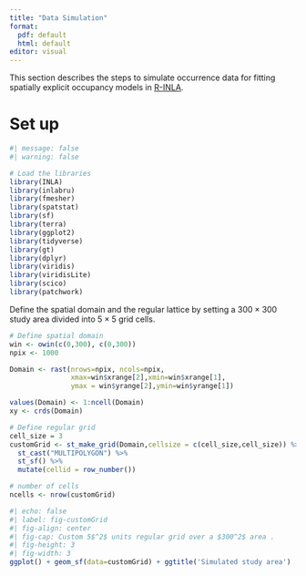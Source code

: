 ```yaml
---
title: "Data Simulation"
format: 
  pdf: default
  html: default
editor: visual
---
```

This section describes the steps to simulate occurrence data for fitting spatially explicit occupancy models in [R-INLA](https://www.r-inla.org/).

# Set up {#set_up}

```r
#| message: false
#| warning: false

# Load the libraries
library(INLA)
library(inlabru)
library(fmesher)
library(spatstat)
library(sf)
library(terra)
library(ggplot2)
library(tidyverse)
library(gt)
library(dplyr)
library(viridis)
library(viridisLite)
library(scico)
library(patchwork)

```

Define the spatial domain and the regular lattice by setting a $300 \times 300$ study area divided into $5\times5$ grid cells.

```r
# Define spatial domain
win <- owin(c(0,300), c(0,300))
npix <- 1000

Domain <- rast(nrows=npix, ncols=npix,
               xmax=win$xrange[2],xmin=win$xrange[1],
               ymax = win$yrange[2],ymin=win$yrange[1])

values(Domain) <- 1:ncell(Domain)
xy <- crds(Domain)

# Define regular grid
cell_size = 3
customGrid <- st_make_grid(Domain,cellsize = c(cell_size,cell_size)) %>% 
  st_cast("MULTIPOLYGON") %>%
  st_sf() %>%
  mutate(cellid = row_number())

# number of cells
ncells <- nrow(customGrid)

```

```r
#| echo: false
#| label: fig-customGrid
#| fig-align: center
#| fig-cap: Custom 5$^2$ units regular grid over a $300^2$ area .
#| fig-height: 3
#| fig-width: 3
ggplot() + geom_sf(data=customGrid) + ggtitle('Simulated study area')
```

<!-- # Simulate data for a simple spatial occupancy model {#sec-SSOM} -->

<!-- We simulate three different Gaussian Markov Random fields (GMRF) using the `inla.qsample` function. -->

<!-- ```{r} -->
<!-- #| warning: false -->


<!-- # Spatial boundary -->
<!-- boundary_sf = st_bbox(c(xmin = 0, xmax = 300, ymax = 0, ymin = 300)) |>  -->
<!--   st_as_sfc() -->

<!-- # Create a fine mesh  -->
<!-- mesh_sim = fm_mesh_2d(loc.domain = st_coordinates(boundary_sf)[,1:2], -->
<!--                 offset = c(-0.1, -.2), -->
<!--                  max.edge = c(4, 50)) -->
<!-- # Matern model -->
<!-- matern_sim <- inla.spde2.pcmatern(mesh_sim, -->
<!--                                   prior.range = c(100, 0.5),   -->
<!--                                   prior.sigma = c(1, 0.5)) -->


<!-- range_spde = 100 -->
<!-- sigma_spde = 1 -->

<!-- # Precision matrix -->
<!-- Q = inla.spde.precision(matern_sim, theta = c(log(range_spde), -->
<!--                                               log(sigma_spde))) -->
<!-- # Simulate three spatial fields -->
<!-- seed = 12345 -->
<!-- sim_field = inla.qsample(n = 3, Q = Q, seed = seed) -->

<!-- ``` -->

<!-- Create the projector matrix `A_proj` using the centroid of each grid cell as coordinates and compute the spatial random effect $\omega(s)$, spatial environmental covariate $x(s)$ and spatial detection covariate $g(s)$ (@fig-spatial_components). (Note: Covariates $x(s)$ and $g(s)$ are stored as raster data). -->

<!-- ```{r} -->
<!-- #| warning: false -->


<!-- # Obtain the centroid of each cell -->
<!-- coord_grid  = st_coordinates(customGrid |> st_centroid())  -->
<!-- # A matrix -->
<!-- A_proj = inla.spde.make.A(mesh_sim, loc = coord_grid) -->

<!-- # Spatial components -->
<!-- omega_s = (A_proj %*% sim_field)[,1] # spatial random field -->
<!-- x_s = (A_proj %*% sim_field)[,2] # spatial environmental covariate -->
<!-- g_s = (A_proj %*% sim_field)[,3] # spatial detection covariate -->

<!-- # create rasters -->
<!-- x_rast = rast(data.frame(x = coord_grid[,1], y = coord_grid[,2],x_s)) -->
<!-- g_rast = rast(data.frame(x = coord_grid[,1], y = coord_grid[,2],g_s)) -->

<!-- # save raster data -->

<!-- writeRaster(x_rast,filename = paste('raster data','x_covariat.tif',sep='/'), -->
<!--             overwrite=TRUE) -->
<!-- writeRaster(g_rast,filename = paste('raster data','g_covariat.tif',sep='/'),overwrite=TRUE) -->

<!-- ``` -->

<!-- ```{r} -->
<!-- #| echo: false -->
<!-- #| fig-height: 4 -->
<!-- #| fig-width: 10 -->
<!-- #| label: fig-spatial_components -->
<!-- #| fig-cap: Simulated  spatial environmental  and detection covariates and spatial random field. -->

<!-- ggplot() + tidyterra::geom_spatraster(data=x_rast) +scale_fill_viridis(name=expression(x(s))) + ggtitle('environmental covariate') + -->
<!--  ggplot() + tidyterra::geom_spatraster(data=g_rast) +scale_fill_viridis(option='magma',name=expression(g(s))) + ggtitle('detection covariate')+ -->
<!--    ggplot() + tidyterra::geom_spatraster(data= rast(data.frame(x = coord_grid[,1], y = coord_grid[,2],omega_s))) +scale_fill_scico(name=expression(omega(s)))+ ggtitle('spatial field') -->
<!-- ``` -->

<!-- Occurrence data is simulated from the following occupancy model: -->

<!-- ```{=tex} -->
<!-- \begin{align}  \mbox{State process:}& \begin{cases} z_i  \sim \mathrm{Bernoulli}(\psi_i) \nonumber \\\mathrm{logit}(\psi_i) = \beta_0 + \beta_1 \ x(s) + \omega(s) \\ -->
<!-- \end{cases}\\ -->
<!--  \mbox{ Observational process:}& \begin{cases} y_i \sim \mathrm{Binomial}(K_i,z_i \times p_i) \nonumber \\\mathrm{logit}(p_i) = \alpha_0 + \alpha_1 \ g(s) \\ -->
<!-- \end{cases} -->
<!-- \end{align} -->
<!-- ``` -->
<!-- ## State process model sub-component -->

<!-- Define model parameters $\beta$ and compute the occupancy probabilities $\psi$ and occupancy states $z$ (@fig-occ-state) -->

<!-- ```{r} -->

<!-- # State process model coeficcients -->
<!-- beta <- c(NA,NA) -->
<!-- beta[1] <-  qlogis(0.3) # Base line occupancy probability -->
<!-- beta[2] <- 1.5  # environmental covariate effect -->

<!-- # Occupancy probabilities -->
<!-- psi <- inla.link.logit(beta[1] + beta[2]*x_s + omega_s, inverse = T)  -->

<!-- # True occupancy state  -->

<!-- set.seed(seed) -->
<!-- z <- rbinom(ncells, size = 1, prob = psi) -->

<!-- ``` -->

<!-- ```{r} -->
<!-- #| echo: false -->
<!-- #| label: fig-occ-state -->
<!-- #| fig-cap: Simulated occupancy probabilities and true presence/absence state -->
<!-- plot_data = customGrid -->
<!-- plot_data$z = z -->
<!-- plot_data$psi = psi -->
<!-- ggplot() + geom_sf(data= plot_data,aes(fill=psi))+ scale_fill_scico(palette = 'roma',name='Occupancy \n probabilities')+theme(legend.position = 'top')+ -->
<!-- ggplot() +  geom_sf(data= plot_data,aes(fill=factor(z))) + scale_fill_viridis_d(name='Occupancy \n state',label=c('Absence','Presence'))+theme(legend.position = 'top') -->

<!--  rast(data.frame(x = coord_grid[,1], y = coord_grid[,2],psi)) |> -->
<!-- writeRaster(filename = paste('raster data','true_occ_probs.tif',sep='/'), -->
<!--             overwrite=TRUE) -->
<!-- ``` -->

<!-- ## Observational process model sub-component -->

<!-- Random sample of 20 % of the total cells and draw a random number of $K$ visits per cell by setting a minimum of 1 and a maximum of 5 visits per site/cell. -->

<!-- ```{r} -->

<!-- # number of cells/sites in the sample -->
<!-- nsites = round(ncells*.20)  -->
<!-- site_id = sample(1:ncells, size=nsites, replace=FALSE) # cell id -->
<!-- # add an indicator of whether a cell is in the sample or not -->
<!-- customGrid$sample <- ifelse(customGrid$cellid%in%site_id,1,0) -->

<!-- min_nvisits = 1 # minimum number of visits -->
<!-- max_nvisits = 5 # maximum number of visits -->
<!-- # Probabiliies of drawing 1 thru 5 visits per site -->
<!-- probs = rep(1/length(min_nvisits:max_nvisits),length(min_nvisits:max_nvisits)) -->
<!-- # Number of visits -->
<!-- nvisits = sample(min_nvisits:max_nvisits,nsites, prob = probs, replace = T) -->
<!-- ``` -->

<!-- Define model parameters $\alpha$ , detection probabilities $p$ and observed number of occurrences per site $y$ (@fig-obs_occ): -->

<!-- ```{r} -->
<!-- # Observational process model coeficcients -->
<!-- alpha <- c(NA,NA) -->
<!-- alpha[1] <- qlogis(0.6) # Base line detection probability -->
<!-- alpha[2] <- 1 # detection covariate effect -->

<!-- # Detection probabilities -->
<!-- p <- inla.link.logit(alpha[1] + alpha[2]*g_s[site_id], inverse = T)  -->
<!-- y <- rbinom(n = nsites,size = nvisits,prob = p*z[site_id] ) -->

<!-- ``` -->

<!-- Create data set @tbl-t1: -->

<!-- ```{r} -->
<!-- #| warning: false -->
<!-- # centroid of the cell -->

<!-- Occ_data_1 <- customGrid |> -->
<!--   st_centroid() |> -->
<!--   filter(sample==1) |> -->
<!--   dplyr::select(-c('sample')) -->

<!-- y_counts = data.frame(y = y , cellid = site_id, nvisits = nvisits) -->

<!-- Occ_data_1 <- left_join(Occ_data_1,y_counts,by = "cellid") -->

<!-- # append coordinates as columns -->

<!-- Occ_data_1[,c('x.loc','y.loc')] <- st_coordinates(Occ_data_1) -->
<!-- Occ_data_1 = st_drop_geometry(Occ_data_1) -->
<!-- # Save CSV file for analysis -->
<!-- write.csv(Occ_data_1,file='Occ_data_1.csv',row.names = F) -->

<!-- ``` -->

<!-- ```{r} -->
<!-- #| echo: false -->
<!-- #| label: tbl-t1 -->
<!-- #| tbl-cap: First 6 entries of the occupancy data -->

<!-- Occ_data_1 |> -->
<!--   head(n=6) |> -->
<!--  knitr:: kable() -->

<!-- ``` -->

<!-- ```{r} -->
<!-- #| echo: false -->
<!-- #| label: fig-obs_occ -->
<!-- #| fig-cap: Number of times species was detected at sampled sites and true occupancy state. -->
<!-- #| fig-height: 5 -->
<!-- #| fig-width: 5 -->

<!-- plot_data$sample = ifelse(customGrid$cellid%in%site_id,1,0) -->
<!-- plot_data[which(plot_data$sample==1),'prop'] = ifelse(y>1,1,0) -->
<!-- plot_data$gs =g_s -->

<!-- # ggplot() + #geom_sf(data= plot_data,aes(fill=g_s),alpha=0.2) +  -->
<!-- #   #scale_fill_viridis(option='magma',name=expression(g(s))) + -->
<!-- #   #ggnewscale::new_scale_fill() +  -->
<!-- #   geom_sf(data= plot_data|> filter(sample==1),aes(fill=as.factor(prop))) + scale_fill_scico_d(palette = 'imola') -->
<!-- # #(palette = 'imola',direction = -1,name='Counts') -->

<!--  Occ_data1_plot = Occ_data_1 |> -->
<!--   st_as_sf(coords = c('x.loc','y.loc'))  -->

<!-- ggplot() + geom_sf(data= plot_data,aes(fill=factor(z)),alpha=0.65) + -->
<!--   scale_fill_manual(name='Occupancy \n state',label=c('Absence','Presence'),values=c("black","#C4961A"))+ -->
<!--   geom_sf(data=Occ_data1_plot,aes(color=y),size=0.8) + -->
<!--   scale_color_scico( name="Observed \n counts",palette = "lajolla") -->

<!-- ``` -->

<!-- # Simulate space-time occupancy data {#sec-STOM} -->

<!-- Here we simulate data for a space-time occupancy model by defining a SPDE for the spatial domain and an autoregressive model of order 1, i.e. AR(1), for the time component (this is separable space-time model where the spatio-temporal covariance is defined by the Kronecker product of the covariances of the spatial and temporal random effects, see [@cameletti2012] for more details). -->

<!-- We set a total of `nT = 5` discrete time points where the occupancy state changes. We can use the `book.rspde()` function available in the `spde-book-functions.R` file [@krainski2018] to simulate $t = 1,\ldots,nT$ independent realizations of the random field[^1]. Then, temporal correlation is introduced: -->

<!-- [^1]: Note: If you are using INLA development version you might need modify the `book.rspde function`. Specifically, change the `inla.mesh.project` function to `fmesher::fm_evaluator` function to project the mesh into the domain coordinates. -->

<!-- $$ -->
<!-- \omega(s_i,t) = \rho \ \omega(s_i,t-1) + \epsilon(s_i,t), -->
<!-- $$ -->

<!-- where $\pmb{\epsilon} \sim N(0,\Sigma = \sigma_{\epsilon}^2\tilde{\Sigma})$ are the spatially correlated random effects with Matérn correlation function $\tilde{\Sigma}$ and $\rho=0.7$ is the autoregressive parameter ($\sqrt{1-\rho^2}$ is included so $\omega(s_i,1)$ comes from a $N(0,\Sigma/(1-\rho^2)$ stationary distribution; see [@cameletti2012]). -->

<!-- ```{r} -->
<!-- #| message: false -->
<!-- #| warning: false -->

<!-- # load helping functions -->

<!-- source('spde-book-functions.R') -->

<!-- # Time points -->
<!-- nT = 5 -->
<!-- # parameters of the Matern -->


<!-- # Create a fine mesh  -->
<!-- mesh_sim = fm_mesh_2d(loc.domain = st_coordinates(boundary_sf)[,1:2], -->
<!--                         offset = c(-0.1, -.2), -->
<!--                         max.edge = c(4, 50)) -->
<!-- # Matern model -->
<!-- params <- c(sigma = sigma_spde, range = range_spde)  -->

<!-- # generate samples from the random field  -->

<!-- epsilon.t <- book.rspde(coord_grid, range = params[2], seed = seed, -->
<!--                   sigma = params[1], n = nT, mesh = mesh_sim, -->
<!--                   return.attributes = TRUE) -->

<!-- # temporal dependency -->
<!-- rho <- 0.65 -->

<!-- omega_st <- epsilon.t -->

<!-- for (t in 2:nT){ -->
<!--   omega_st[, t] <- rho * omega_st[, t - 1] + sqrt(1 - rho^2) * epsilon.t[, t] -->
<!-- }  -->

<!-- ``` -->

<!-- ```{r} -->
<!-- #| echo: false -->
<!-- #| label: fig-space_time_effect -->
<!-- #| fig-cap: simulated spatio-temporal Gaussian field -->

<!-- spatio_temp_field= rast(data.frame(x = coord_grid[,1], y = coord_grid[,2],omega_st[, 1])) -->

<!-- for( t in 2:nT){ -->
<!--    spatio_temp_field = c(spatio_temp_field,rast(data.frame(x = coord_grid[,1], y = coord_grid[,2],omega_st[, t]))) -->
<!-- } -->
<!-- names(spatio_temp_field) <- paste('time',1:nT,sep=' ') -->
<!-- ggplot() + tidyterra::geom_spatraster(data=spatio_temp_field) + -->
<!--    facet_wrap(~lyr, ncol = 3) + scale_fill_scico(name=expression(omega(i,t))) -->

<!-- ``` -->

<!-- Then we can simulate the occupancy state of cell $i$ at time $t$ (@fig-space-time-occ) as follows: -->

<!-- ```{=tex} -->
<!-- \begin{align}z_{it}&\sim \mathrm{Bernoulli}(\psi_{it})\nonumber\\\mathrm{logit}(\psi_{it}) &= \beta_0 + \beta_1\ x_i + \beta_2 x^2_i + \omega_{it}.\end{align} -->
<!-- ``` -->
<!-- ```{r} -->
<!-- # State process model coeficcients -->
<!-- beta <- c(NA,NA,NA) -->
<!-- beta[1] <- qlogis(0.2) # Base line occupancy probability -->
<!-- beta[2] <- 0.75 # environmental covariate effect -->
<!-- beta[3] <- 1 # environmental covariate quadratic effect -->

<!-- z.mat = psi.mat = matrix(NA,ncol=nT,nrow=dim(coord_grid)[1]) -->

<!-- for(t in 1:nT){ -->
<!--   # Occupancy probabilities -->
<!--   psi.mat[,t] = inla.link.logit(beta[1] + beta[2]*x_s + beta[3]*x_s**2 + omega_st[,t], inverse = T)  -->
<!--   # True occupancy state  -->
<!--   z.mat[,t] <- rbinom(ncells, size = 1, prob = psi.mat[,t]) -->
<!-- } -->

<!-- ``` -->

<!-- ```{r} -->
<!-- #| echo: false -->
<!-- #| label: fig-space-time-occ -->
<!-- #| fig-cap: Simulated occupancy probabilities -->

<!-- spatio_temp_psi= rast(data.frame(x = coord_grid[,1], y = coord_grid[,2],psi.mat[, 1])) -->

<!-- for( t in 2:nT){ -->
<!--    spatio_temp_psi = c(spatio_temp_psi,rast(data.frame(x = coord_grid[,1], y = coord_grid[,2],psi.mat[, t]))) -->
<!-- } -->
<!-- names(spatio_temp_psi) <- paste('time',1:nT,sep=' ') -->
<!-- ggplot() + tidyterra::geom_spatraster(data=spatio_temp_psi) + -->
<!--    facet_wrap(~lyr, ncol = 3) + scale_fill_scico(name=expression(psi(i,t)),palette = 'roma',direction = -1) -->

<!-- spatio_temp_psi |> -->
<!-- writeRaster(filename = paste('raster data','spatsat_occ_probs.tif',sep='/'), -->
<!--             overwrite=TRUE) -->
<!-- ``` -->

<!-- Notice that we can use different locations at different times, e.g. when locations are not surveyed regularly. To simulate this we allow for some sites to be missing from the sample across years, by setting the minimum number of visits to zero . We also change the number of visits per year/site combination. -->

<!-- ```{r} -->

<!-- min_nvisits = 0 # minimum number of visits -->
<!-- max_nvisits = 5 # maximum number of visits -->
<!-- # Probabiliies of drawing 1 thru 5 visits per site -->
<!-- probs = rep(1/length(min_nvisits:max_nvisits),length(min_nvisits:max_nvisits)) -->
<!-- # Number of visits per site/year combination -->
<!-- nvisits.mat = matrix(NA,ncol=nT,nrow=nsites) # empty matrix to store the results -->

<!-- for(t in 1:nT){ -->
<!--   nvisits.mat[,t] = sample(min_nvisits:max_nvisits,nsites, -->
<!--                            prob = probs, replace = T) -->
<!-- } -->

<!-- nvisits.mat[nvisits.mat==0]=NA # add NA for cells that were not visited -->

<!-- ``` -->

<!-- Now we compute the observed counts as before: -->

<!-- ```{r} -->

<!-- # Observational process model coeficcients -->
<!-- alpha <- c(NA,NA) -->
<!-- alpha[1] <- qlogis(0.3) # Base line detection probability -->
<!-- alpha[2] <- -1.5 # detection covariate effect -->

<!-- y.mat = p.mat = matrix(NA,ncol=nT,nrow=nsites) -->

<!-- for(t in 1:nT){ -->
<!--   # Detection probabilities (constant through time) -->
<!--   p.mat[,t] = inla.link.logit(alpha[1] + alpha[2]*g_s[site_id], inverse = T)  -->
<!--   # Observed occurrences  -->
<!--   y.mat[,t] <- suppressWarnings(rbinom(n = nsites, size = nvisits.mat[,t],  -->
<!--                                        prob = p.mat[,t]* z.mat[,t])) -->
<!-- } -->

<!-- ``` -->

<!-- Finally, create and save data set. -->

<!-- ```{r} -->

<!-- # centroid of the cell -->
<!-- Occ_data_2 <- suppressWarnings(customGrid |> -->
<!--                                  st_centroid()) |> -->
<!--   filter(sample==1) |> -->
<!--   dplyr::select(-c('sample')) -->

<!-- # Add data -->
<!-- Occ_data_2[,paste('y',1:nT,sep='')] = y.mat # counts -->
<!-- Occ_data_2[,paste('nvisit',1:nT,sep='')] = nvisits.mat # visits per year -->

<!-- # append coordinates as columns -->
<!-- Occ_data_2[,c('x.loc','y.loc')] <- st_coordinates(Occ_data_2) -->
<!-- Occ_data_2 = st_drop_geometry(Occ_data_2) -->
<!-- # Save CSV file for analysis -->
<!-- write.csv(Occ_data_2,file='Occ_data_2.csv',row.names = F) -->

<!-- ``` -->

<!-- # Spatially varying coefficients (SVC) {#sec-SVCOM} -->

<!-- Here we simulate from a spatially varying coefficient model by adopting a space model with Matérn spatial covariance and a AR(1) time component. The same setting described for the space-time model will be used to drawn independent realization from the random field by using the `book.rMatern()`function. Then, temporal autocorrelation will be introduced to the dynamic regression coefficient $\beta_t$ through the AR(1) structure described in the previous section (Note: The term $(1 - \rho^2)$ is added because of INLA internal AR(1) model parametrization; [@krainski2018]). -->

<!-- ```{r} -->

<!-- # realization of the random field -->
<!-- set.seed(seed) -->
<!-- beta_t <- book.rMatern(nT, coord_grid, range = range_spde, -->
<!--                       sigma = sigma_spde) -->

<!-- # introduce temporal correlation -->
<!-- beta_t[, 1] <- beta_t[, 1] / (1 - rho^2) -->

<!-- for (t in 2:nT) { -->
<!--   beta_t[, t] <- beta_t[, t - 1] * rho + beta_t[, t] * -->
<!--     (1 - rho^2) -->
<!-- } -->

<!-- ``` -->

<!-- Occupancy probabilities (@fig-svc) are then defined on the logit scale as: -->

<!-- $$ -->
<!-- \mathrm{logit}(\psi_{it}) = \beta_0 + \beta_{1}(i)t + \omega(i) -->
<!-- $$ -->

<!-- where $\omega(i)$ is the same field defined for the simple spatial occupancy model (@sec-SSOM). The detection probabilities and observed occurrences are simulated in the same way as before (see @sec-STOM). -->

<!-- ```{r} -->
<!-- #| warning: false -->
<!-- #|  -->
<!-- set.seed(seed) -->

<!-- # intercept and mean of the effect -->
<!-- beta0 <- -1 -->

<!-- z.mat = psi.mat = matrix(NA,ncol=nT,nrow=dim(coord_grid)[1]) -->

<!-- for(t in 1:nT){ -->
<!--   # Occupancy probabilities  -->
<!--   psi.mat[,t] = inla.link.logit(beta0 + beta_t[,t] + omega_s, inverse = T)  -->
<!--   # True occupancy state  -->
<!--   z.mat[,t] <- rbinom(ncells, size = 1, prob = psi.mat[,t]) -->
<!-- } -->

<!-- # simulate data -->

<!-- for(t in 1:nT){ -->
<!--   # Detection probabilities -->
<!--   p.mat[,t] = inla.link.logit(alpha[1] + alpha[2]*g_s[site_id], inverse = T)  -->
<!--   # Observed occurrences  -->
<!--   y.mat[,t] <- rbinom(n = nsites, -->
<!--                       size = nvisits.mat[,t], -->
<!--                       prob = p.mat[,t]*z.mat) -->
<!-- } -->


<!-- # centroid of the cell -->
<!-- Occ_data_3 <- customGrid |> -->
<!--   st_centroid() |> -->
<!--   filter(sample==1) |> -->
<!--   dplyr::select(-c('sample')) -->

<!-- # Add data -->
<!-- Occ_data_3[,paste('y',1:nT,sep='')] = y.mat # counts -->
<!-- Occ_data_3[,paste('nvisit',1:nT,sep='')] = nvisits.mat # visits per year -->

<!-- # append coordinates as columns -->
<!-- Occ_data_3[,c('x.loc','y.loc')] <- st_coordinates(Occ_data_3) -->
<!-- Occ_data_3 = st_drop_geometry(Occ_data_3) -->
<!-- # Save CSV file for analysis -->
<!-- write.csv(Occ_data_3,file='Occ_data_3.csv',row.names = F) -->
<!-- ``` -->

<!-- ```{r} -->
<!-- #| echo: false -->
<!-- #| label: fig-svc -->
<!-- #| fig-cap: Simulated occupancy probabilities from a SVC model -->

<!-- spatio_svc= rast(data.frame(x = coord_grid[,1], y = coord_grid[,2],psi.mat[, 1])) -->

<!-- for( t in 2:nT){ -->
<!--    spatio_svc = c(spatio_svc,rast(data.frame(x = coord_grid[,1], y = coord_grid[,2],psi.mat[, t]))) -->
<!-- } -->
<!-- names(spatio_svc) <- paste('time',1:nT,sep=' ') -->
<!-- ggplot() + tidyterra::geom_spatraster(data=spatio_svc) + -->
<!--    facet_wrap(~lyr, ncol = 3) + scale_fill_scico(name=expression(psi(s,t)),palette = 'roma',direction = -1) -->

<!-- spatio_svc |> -->
<!-- writeRaster(filename = paste('raster data','spatio_svc_probs.tif',sep='/'), -->
<!--             overwrite=TRUE) -->
<!-- ``` -->
